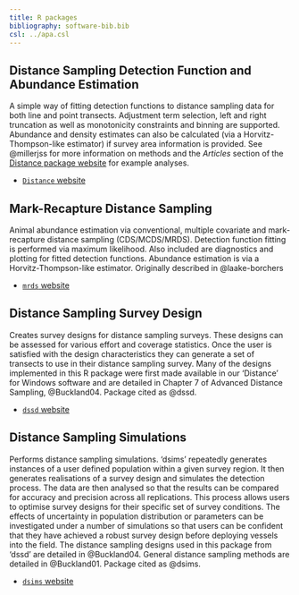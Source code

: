 ```yaml
---
title: R packages
bibliography: software-bib.bib
csl: ../apa.csl
---
```


::::: {.grid}

:::: {.g-col-6}

::: {.callout-note appearance="minimal"}
## Distance Sampling Detection Function and Abundance Estimation

A simple way of fitting detection functions to distance sampling data for both line and point transects. Adjustment term selection, left and right truncation as well as monotonicity constraints and binning are supported. Abundance and density estimates can also be calculated (via a Horvitz-Thompson-like estimator) if survey area information is provided. See @millerjss for more information on methods and the *Articles* section of the [Distance package website](http://distancedevelopment.github.io/Distance/index.html) for example analyses.

- [`Distance` website](http://distancedevelopment.github.io/Distance/index.html)

:::
    
::::

:::: {.g-col-6}

::: {.callout-note appearance="minimal"}
## Mark-Recapture Distance Sampling

Animal abundance estimation via conventional, multiple covariate and mark-recapture distance sampling (CDS/MCDS/MRDS). Detection function fitting is performed via maximum likelihood. Also included are diagnostics and plotting for fitted detection functions. Abundance estimation is via a Horvitz-Thompson-like estimator. Originally described in @laake-borchers

- [`mrds` website](http://distancedevelopment.github.io/mrds/index.html)            

:::

::::

:::: {.g-col-6}

::: {.callout-note appearance="minimal"}
## Distance Sampling Survey Design

Creates survey designs for distance sampling surveys. These designs can be assessed for various effort and coverage statistics. Once the user is satisfied with the design characteristics they can generate a set of transects to use in their distance sampling survey. Many of the designs implemented in this R package were first made available in our 'Distance' for Windows software and are detailed in Chapter 7 of Advanced Distance Sampling, @Buckland04. Package cited as @dssd.

- [`dssd` website](http://distancedevelopment.github.io/dssd/index.html)           

:::

::::

:::: {.g-col-6}

::: {.callout-note appearance="minimal"}
## Distance Sampling Simulations

Performs distance sampling simulations. 'dsims' repeatedly generates instances of a user defined population within a given survey region. It then generates realisations of a survey design and simulates the detection process. The data are then analysed so that the results can be compared for accuracy and precision across all replications. This process allows users to optimise survey designs for their specific set of survey conditions. The effects of uncertainty in population distribution or parameters can be investigated under a number of simulations so that users can be confident that they have achieved a robust survey design before deploying vessels into the field. The distance sampling designs used in this package from 'dssd' are detailed in @Buckland04. General distance sampling methods are detailed in @Buckland01. Package cited as @dsims.

- [`dsims` website](http://distancedevelopment.github.io/dsims/index.html)       

:::

::::

:::::